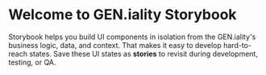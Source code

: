 
<Meta title="Docs/Introduction" />

# Welcome to GEN.iality Storybook

Storybook helps you build UI components in isolation from the GEN.iality's business logic, data, and context.
That makes it easy to develop hard-to-reach states. Save these UI states as **stories** to revisit during development, testing, or QA.
